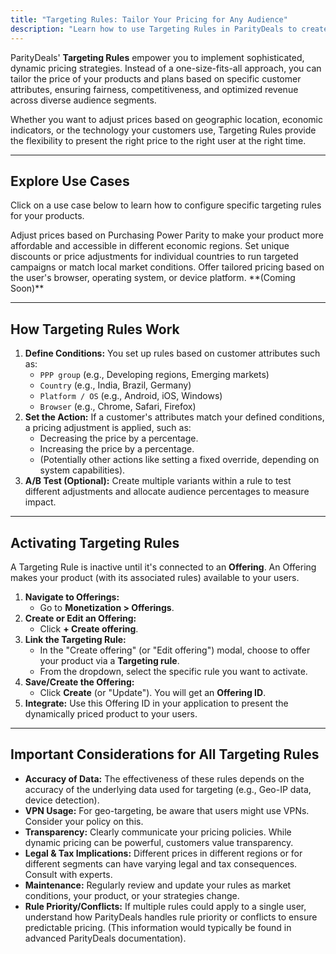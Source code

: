 ```yaml
---
title: "Targeting Rules: Tailor Your Pricing for Any Audience"
description: "Learn how to use Targeting Rules in ParityDeals to create dynamic pricing strategies based on customer attributes like location, PPP, device, and more."
---
```


ParityDeals' **Targeting Rules** empower you to implement sophisticated, dynamic pricing strategies. Instead of a one-size-fits-all approach, you can tailor the price of your products and plans based on specific customer attributes, ensuring fairness, competitiveness, and optimized revenue across diverse audience segments.

Whether you want to adjust prices based on geographic location, economic indicators, or the technology your customers use, Targeting Rules provide the flexibility to present the right price to the right user at the right time.

---

## Explore Use Cases

Click on a use case below to learn how to configure specific targeting rules for your products.

<CardGroup cols={3}>
  <Card
    title="PPP-Based Pricing"
    icon="globe"
    href="/dynamic pricing/purchaisng-parity-power-pricing"
  >
    Adjust prices based on Purchasing Power Parity to make your product more affordable and accessible in different economic regions.
  </Card>
  <Card
    title="Country-Specific Pricing"
    icon="flag"
    href="/dynamic pricing/country-based" 
  >
    Set unique discounts or price adjustments for individual countries to run targeted campaigns or match local market conditions.
  </Card>
  <Card
    title="Browser, Platform & OS Targeting (Coming Soon)"
    icon="laptop-mobile"
    href="/dynamic pricing/browser"
  >
    Offer tailored pricing based on the user's browser, operating system, or device platform. **(Coming Soon)**
  </Card>
</CardGroup>

---

## How Targeting Rules Work

1.  **Define Conditions:** You set up rules based on customer attributes such as:
    * `PPP group` (e.g., Developing regions, Emerging markets)
    * `Country` (e.g., India, Brazil, Germany)
    * `Platform / OS` (e.g., Android, iOS, Windows)
    * `Browser` (e.g., Chrome, Safari, Firefox)
2.  **Set the Action:** If a customer's attributes match your defined conditions, a pricing adjustment is applied, such as:
    * Decreasing the price by a percentage.
    * Increasing the price by a percentage.
    * (Potentially other actions like setting a fixed override, depending on system capabilities).
3.  **A/B Test (Optional):** Create multiple variants within a rule to test different adjustments and allocate audience percentages to measure impact.

---

## Activating Targeting Rules

A Targeting Rule is inactive until it's connected to an **Offering**. An Offering makes your product (with its associated rules) available to your users.

1.  **Navigate to Offerings:**
    * Go to **Monetization > Offerings**.
2.  **Create or Edit an Offering:**
    * Click **+ Create offering**.
3.  **Link the Targeting Rule:**
    * In the "Create offering" (or "Edit offering") modal, choose to offer your product via a **Targeting rule**.
    * From the dropdown, select the specific rule you want to activate.
4.  **Save/Create the Offering:**
    * Click **Create** (or "Update"). You will get an **Offering ID**.
5.  **Integrate:** Use this Offering ID in your application to present the dynamically priced product to your users.

---

## Important Considerations for All Targeting Rules

* **Accuracy of Data:** The effectiveness of these rules depends on the accuracy of the underlying data used for targeting (e.g., Geo-IP data, device detection).
* **VPN Usage:** For geo-targeting, be aware that users might use VPNs. Consider your policy on this.
* **Transparency:** Clearly communicate your pricing policies. While dynamic pricing can be powerful, customers value transparency.
* **Legal & Tax Implications:** Different prices in different regions or for different segments can have varying legal and tax consequences. Consult with experts.
* **Maintenance:** Regularly review and update your rules as market conditions, your product, or your strategies change.
* **Rule Priority/Conflicts:** If multiple rules could apply to a single user, understand how ParityDeals handles rule priority or conflicts to ensure predictable pricing. (This information would typically be found in advanced ParityDeals documentation).